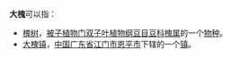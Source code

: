 '''大槐'''可以指：

* [[槐树|槐树]]，[[被子植物门|被子植物门]][[双子叶植物纲|双子叶植物纲]][[豆目|豆目]][[豆科|豆科]][[槐属|槐属]]的一个[[物种|物种]]。
* [[大槐镇|大槐镇]]，[[中华人民共和国|中国]][[广东省|广东省]][[江门市|江门市]][[恩平市|恩平市]]下辖的一个[[镇|镇]]。

{{disambig|cat=二字消歧义}}